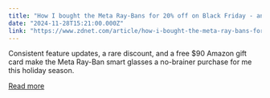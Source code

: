 ```yaml
---
title: "How I bought the Meta Ray-Bans for 20% off on Black Friday - and got an Amazon gift card too"
date: "2024-11-28T15:21:00.000Z"
link: "https://www.zdnet.com/article/how-i-bought-the-meta-ray-bans-for-20-off-on-black-friday-and-got-an-amazon-gift-card-too-11-28-2024/"
---
```


Consistent feature updates, a rare discount, and a free $90 Amazon gift card make the Meta Ray-Ban smart glasses a no-brainer purchase for me this holiday season.

[Read more](https://www.zdnet.com/article/how-i-bought-the-meta-ray-bans-for-20-off-on-black-friday-and-got-an-amazon-gift-card-too-11-28-2024/)
